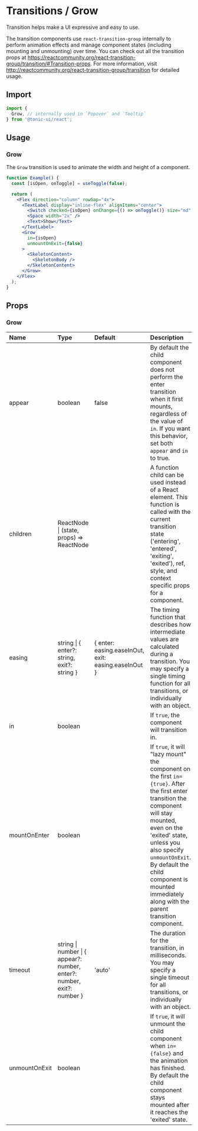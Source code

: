 # Transitions / Grow

Transition helps make a UI expressive and easy to use.

The transition components use `react-transition-group` internally to perform animation effects and manage component states (including mounting and unmounting) over time. You can check out all the transition props at https://reactcommunity.org/react-transition-group/transition/#Transition-props. For more information, visit http://reactcommunity.org/react-transition-group/transition for detailed usage.

## Import

```js
import {
  Grow, // internally used in `Popover` and `Tooltip`
} from '@tonic-ui/react';
```

## Usage

### Grow

The `Grow` transition is used to animate the width and height of a component.

```jsx
function Example() {
  const [isOpen, onToggle] = useToggle(false);

  return (
    <Flex direction="column" rowGap="4x">
      <TextLabel display="inline-flex" alignItems="center">
        <Switch checked={isOpen} onChange={() => onToggle()} size="md" />
        <Space width="2x" />
        <Text>Show</Text>
      </TextLabel>
      <Grow
        in={isOpen}
        unmountOnExit={false}
      >
        <SkeletonContent>
          <SkeletonBody />
        </SkeletonContent>
      </Grow>
    </Flex>
  );
}
```

## Props

### Grow

| Name | Type | Default | Description |
| :--- | :--- | :------ | :---------- |
| appear | boolean | false | By default the child component does not perform the enter transition when it first mounts, regardless of the value of `in`. If you want this behavior, set both `appear` and `in` to true. |
| children | ReactNode \| (state, props) => ReactNode | | A function child can be used instead of a React element. This function is called with the current transition state ('entering', 'entered', 'exiting', 'exited'), ref, style, and context specific props for a component. |
| easing | string \| { enter?: string, exit?: string } | { enter: easing.easeInOut, exit: easing.easeInOut } | The timing function that describes how intermediate values are calculated during a transition. You may specify a single timing function for all transitions, or individually with an object. |
| in | boolean | | If `true`, the component will transition in. |
| mountOnEnter | boolean | | If `true`, it will "lazy mount" the component on the first `in={true}`. After the first enter transition the component will stay mounted, even on the 'exited' state, unless you also specify `unmountOnExit`. By default the child component is mounted immediately along with the parent transition component. |
| timeout | string \| number \| { appear?: number, enter?: number, exit?: number } | 'auto' | The duration for the transition, in milliseconds. You may specify a single timeout for all transitions, or individually with an object. |
| unmountOnExit | boolean | | If `true`, it will unmount the child component when `in={false}` and the animation has finished. By default the child component stays mounted after it reaches the 'exited' state. |
